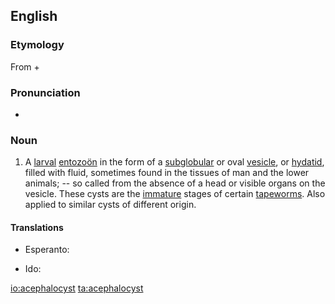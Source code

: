 ==English==

===Etymology===
From {{etyl|grc|en}} {{m|grc|ἀκέφαλος||headless}} + {{m|grc|κύστις||bladder}}

===Pronunciation===
* {{a|GenAm}} {{IPA|/ɑˈsɛfəloʊsɪst/|/əˈsɛfəloʊsɪst/|lang=en}}

===Noun===
{{en-noun}}

# {{lb|en|zoology}} A [[larval]] [[entozoön]] in the form of a [[subglobular]] or oval [[vesicle]], or [[hydatid]], filled with fluid, sometimes found in the tissues of man and the lower animals; -- so called from the absence of a head or visible organs on the vesicle. These cysts are the [[immature]] stages of certain [[tapeworm]]s. Also applied to similar cysts of different origin.

====Translations====
{{trans-top|larval entozoön}}
* Esperanto: {{t|eo|acefalocisto}}
{{trans-mid}}
* Ido: {{t+|io|acefalokisto}}
{{trans-bottom}}

[[io:acephalocyst]]
[[ta:acephalocyst]]